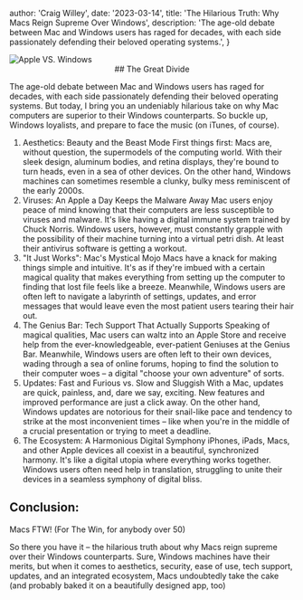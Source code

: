 
  author: 'Craig Willey',
  date: '2023-03-14',
  title: 'The Hilarious Truth: Why Macs Reign Supreme Over Windows',
  description:
    'The age-old debate between Mac and Windows users has raged for decades, with each side passionately defending their beloved operating systems.',
}


<Image src={macWin} alt="Apple VS. Windows" />

<center>
## The Great Divide
</center>

The age-old debate between Mac and Windows users has raged for decades, with each side passionately defending their beloved operating systems. But today, I bring you an undeniably hilarious take on why Mac computers are superior to their Windows counterparts. So buckle up, Windows loyalists, and prepare to face the music (on iTunes, of course).

1. Aesthetics: Beauty and the Beast Mode
First things first: Macs are, without question, the supermodels of the computing world. With their sleek design, aluminum bodies, and retina displays, they're bound to turn heads, even in a sea of other devices. On the other hand, Windows machines can sometimes resemble a clunky, bulky mess reminiscent of the early 2000s.
2. Viruses: An Apple a Day Keeps the Malware Away
Mac users enjoy peace of mind knowing that their computers are less susceptible to viruses and malware. It's like having a digital immune system trained by Chuck Norris. Windows users, however, must constantly grapple with the possibility of their machine turning into a virtual petri dish. At least their antivirus software is getting a workout.
3. "It Just Works": Mac's Mystical Mojo
Macs have a knack for making things simple and intuitive. It's as if they're imbued with a certain magical quality that makes everything from setting up the computer to finding that lost file feels like a breeze. Meanwhile, Windows users are often left to navigate a labyrinth of settings, updates, and error messages that would leave even the most patient users tearing their hair out.
4. The Genius Bar: Tech Support That Actually Supports
Speaking of magical qualities, Mac users can waltz into an Apple Store and receive help from the ever-knowledgeable, ever-patient Geniuses at the Genius Bar. Meanwhile, Windows users are often left to their own devices, wading through a sea of online forums, hoping to find the solution to their computer woes – a digital "choose your own adventure" of sorts.
5. Updates: Fast and Furious vs. Slow and Sluggish
With a Mac, updates are quick, painless, and, dare we say, exciting. New features and improved performance are just a click away. On the other hand, Windows updates are notorious for their snail-like pace and tendency to strike at the most inconvenient times – like when you're in the middle of a crucial presentation or trying to meet a deadline.
6. The Ecosystem: A Harmonious Digital Symphony
iPhones, iPads, Macs, and other Apple devices all coexist in a beautiful, synchronized harmony. It's like a digital utopia where everything works together. Windows users often need help in translation, struggling to unite their devices in a seamless symphony of digital bliss.

## Conclusion:
Macs FTW! (For The Win, for anybody over 50)

So there you have it – the hilarious truth about why Macs reign supreme over their Windows counterparts. Sure, Windows machines have their merits, but when it comes to aesthetics, security, ease of use, tech support, updates, and an integrated ecosystem, Macs undoubtedly take the cake (and probably baked it on a beautifully designed app, too)